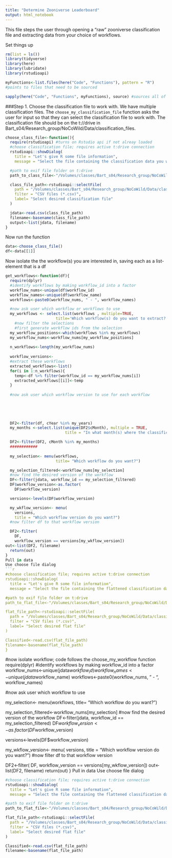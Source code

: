 ```yaml
---
title: "Determine Zooniverse Leaderboard"
output: html_notebook
---
```


This file steps the user through opening a "raw" zooniverse classification file and extracting data from your choice of workflows.

Set things up
```r
rm(list = ls())
library(tidyverse)
library(here)
library(lubridate)
library(rstudioapi)

myFunctions<-list.files(here("Code", "Functions"), pattern = "R") 
#points to files that need to be sourced

sapply(here("Code", "Functions", myFunctions), source) #sources all of the functions in the Functions folder.
```
###Step 1. Choose the classification file to work with.
We have multiple classification files. The `choose_my_classification_file` function asks the user for input so that they can select the classification file to work with. The classification file should be on the t://drive in Bart_s04/Research_group/NoCoWild/Data/classification_files.

```r
choose_class_file<-function(){
  require(rstudioapi) #turns on Rstudio api if not alreay loaded
  #choose classification file; requires active t:drive connection
  rstudioapi::showDialog(
    title = "Let's give R some file information",
    message = "Select the file containing the classification data you wish to process")

  #path to exif file folder on t:drive
  path_to_class_file<-"/Volumes/classes/Bart_s04/Research_group/NoCoWild/Data/classification_files/"

  class_file_path<-rstudioapi::selectFile(
    path = "/Volumes/classes/Bart_s04/Research_group/NoCoWild/Data/classification_files/",
    filter = "CSV files (*.csv)",
    label= "Select desired classification file"
  )

  jdata<-read.csv(class_file_path)
  filename<-basename(class_file_path)
  output<-list(jdata, filename)
}
```

Now run the function
```r
data<-choose_class_file()
df<-data[[1]]
```
Now isolate the the workflow(s) you are interested in, saving each as a list-element that is a df

```r
get_workflows<-function(df){
  require(dplyr)
  #identify workflows by making workflow_id into a factor
  workflow_nums<-unique(df$workflow_id)
  workflow_names<-unique(df$workflow_name)
  workflows<-paste0(workflow_nums, " - ", workflow_names)

  #now ask user which workflow or workflows to use
  my_workflows <- select.list(workflows , multiple=TRUE,
                      title='Which workflow(s) do you want to extract?')
    #now filter the selections
    #first generate workflow ids from the selection
  my_workflow_positions<-which(workflows %in% my_workflows)
  my_workflow_nums<-workflow_nums[my_workflow_positions]
  
  n_workflows<-length(my_workflow_nums)
  
  workflow_versions<-
  #extract these workflows
  extracted_workflows<-list()
  for(i in 1:n_workflows){
    temp<-df %>% filter(workflow_id == my_workflow_nums[i])
    extracted_workflows[[i]]<-temp
  }
  
  #now ask user which workflow version to use for each workflow
  
 
  
  

  DF2<-filter(df, cYear %in% my_years)
  my_months <-select.list(unique(DF2$cMonth), multiple = TRUE,
                          title = "In what month(s) where the classifications you are after made?")

  DF2<-filter(DF2, cMonth %in% my_months)
  ############
  
  my_selection<- menu(workflows,
                      title= "Which workflow do you want?")

  my_selection_filtered<-workflow_nums[my_selection]
  #now find the desired version of the workflow
  DF<-filter(jdata, workflow_id == my_selection_filtered)
  DF$workflow_version<-as.factor(
    DF$workflow_version)

  versions<-levels(DF$workflow_version)

  my_wkflow_version<- menu(
    versions,
    title = "Which workflow version do you want?")
  #now filter df to that workflow version

  DF2<-filter(
    DF,
    workflow_version == versions[my_wkflow_version])
out<-list(DF2, filename)
  return(out)
}
Pull in data
Use choose file dialog
```r
#choose classification file; requires active t:drive connection
rstudioapi::showDialog(
  title = "Let's give R some file information",
  message = "Select the file containing the flattened classification data you wish to process")

#path to exif file folder on t:drive
path_to_flat_file<-"/Volumes/classes/Bart_s04/Research_group/NoCoWild/Data/classification_files/"

flat_file_path<-rstudioapi::selectFile(
  path = "/Volumes/classes/Bart_s04/Research_group/NoCoWild/Data/classification_files/",
  filter = "CSV files (*.csv)",
  label= "Select desired flat file"
)

Classified<-read.csv(flat_file_path)
filename<-basename(flat_file_path)
}
```


  #now isolate workflow; code follows the choose_my_workflow function
  require(dplyr)
  #identify workflows by making workflow_id into a factor
  workflow_nums<-unique(jdata$workflow_id)
  workflow_names<-unique(jdata$workflow_name)
  workflows<-paste0(workflow_nums, " - ", workflow_names)

  #now ask user which workflow to use

  my_selection<- menu(workflows,
                      title= "Which workflow do you want?")

  my_selection_filtered<-workflow_nums[my_selection]
  #now find the desired version of the workflow
  DF<-filter(jdata, workflow_id == my_selection_filtered)
  DF$workflow_version<-as.factor(
    DF$workflow_version)

  versions<-levels(DF$workflow_version)

  my_wkflow_version<- menu(
    versions,
    title = "Which workflow version do you want?")
  #now filter df to that workflow version

  DF2<-filter(
    DF,
    workflow_version == versions[my_wkflow_version])
out<-list(DF2, filename)
  return(out)
}
Pull in data
Use choose file dialog
```r
#choose classification file; requires active t:drive connection
rstudioapi::showDialog(
  title = "Let's give R some file information",
  message = "Select the file containing the flattened classification data you wish to process")

#path to exif file folder on t:drive
path_to_flat_file<-"/Volumes/classes/Bart_s04/Research_group/NoCoWild/Data/classification_files/"

flat_file_path<-rstudioapi::selectFile(
  path = "/Volumes/classes/Bart_s04/Research_group/NoCoWild/Data/classification_files/",
  filter = "CSV files (*.csv)",
  label= "Select desired flat file"
)

Classified<-read.csv(flat_file_path)
filename<-basename(flat_file_path)
```
